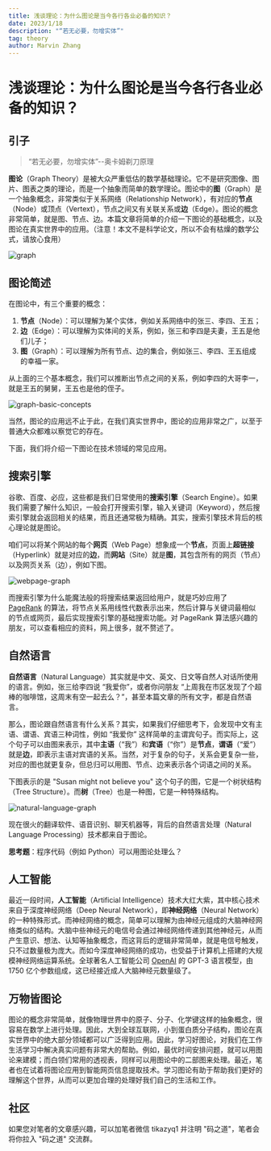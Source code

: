 ```yaml
---
title: 浅谈理论：为什么图论是当今各行各业必备的知识？
date: 2023/1/18
description: "“若无必要，勿增实体”"
tag: theory
author: Marvin Zhang
---
```


# 浅谈理论：为什么图论是当今各行各业必备的知识？

## 引子

> “若无必要，勿增实体”--奥卡姆剃刀原理

**图论**（Graph Theory）是被大众严重低估的数学基础理论。它不是研究图像、图片、图表之类的理论，而是一个抽象而简单的数学理论。图论中的**图**（Graph）是一个抽象概念，非常类似于关系网络（Relationship Network），有对应的**节点**（Node）或顶点（Vertext），节点之间又有关联关系或**边**（Edge）。图论的概念非常简单，就是图、节点、边。本篇文章将简单的介绍一下图论的基础概念，以及图论在真实世界中的应用。（注意！本文不是科学论文，所以不会有枯燥的数学公式，请放心食用）

![graph](https://codao.crawlab.cn/images/2023-01-18-070230.png)

## 图论简述

在图论中，有三个重要的概念：

1. **节点**（Node）：可以理解为某个实体，例如关系网络中的张三、李四、王五；
2. **边**（Edge）：可以理解为实体间的关系，例如，张三和李四是夫妻，王五是他们儿子；
3. **图**（Graph）：可以理解为所有节点、边的集合，例如张三、李四、王五组成的幸福一家。

从上面的三个基本概念，我们可以推断出节点之间的关系，例如李四的大哥李一，就是王五的舅舅，王五也是他的侄子。

![graph-basic-concepts](https://codao.crawlab.cn/images/2023-01-18-065750.png)

当然，图论的应用远不止于此，在我们真实世界中，图论的应用非常之广，以至于普通大众都难以察觉它的存在。

下面，我们将介绍一下图论在技术领域的常见应用。

## 搜索引擎

谷歌、百度、必应，这些都是我们日常使用的**搜索引擎**（Search Engine）。如果我们需要了解什么知识，一般会打开搜索引擎，输入关键词（Keyword），然后搜索引擎就会返回相关的结果，而且还通常极为精确。其实，搜索引擎技术背后的核心理论就是图论。

咱们可以将某个网站的每个**网页**（Web Page）想象成一个**节点**，页面上**超链接**（Hyperlink）就是对应的**边**，而**网站**（Site）就是**图**，其包含所有的网页（节点）以及网页关系（边），例如下图。

![webpage-graph](https://codao.crawlab.cn/images/2023-01-18-070808.png)

而搜索引擎为什么能魔法般的将搜索结果返回给用户，就是巧妙应用了 [PageRank](https://en.wikipedia.org/wiki/PageRank) 的算法，将节点关系用线性代数表示出来，然后计算与关键词最相似的节点或网页，最后实现搜索引擎的基础搜索功能。对 PageRank 算法感兴趣的朋友，可以查看相应的资料，网上很多，就不赘述了。

## 自然语言

**自然语言**（Natural Language）其实就是中文、英文、日文等自然人对话所使用的语言。例如，张三给李四说 “我爱你”，或者你问朋友 “上周我在市区发现了个超棒的咖啡馆，这周末有空一起去么？”，甚至本篇文章的所有文字，都是自然语言。

那么，图论跟自然语言有什么关系？其实，如果我们仔细思考下，会发现中文有主语、谓语、宾语三种词性，例如 “我爱你” 这样简单的主谓宾句子。而实际上，这个句子可以由图来表示，其中**主语**（“我”）和**宾语**（“你”）是**节点**，**谓语**（“爱”）就是**边**，即表示主语对宾语的关系。当然，对于复杂的句子，关系会更复杂一些，对应的图也就更复杂，但总归可以用图、节点、边来表示各个词语之间的关系。

下图表示的是 "Susan might not believe you" 这个句子的图，它是一个树状结构（Tree Structure）。而**树**（Tree）也是一种图，它是一种特殊结构。

![natural-language-graph](https://codao.crawlab.cn/images/2023-01-18-072338.png)

现在很火的翻译软件、语音识别、聊天机器等，背后的自然语言处理（Natural Language Processing）技术都来自于图论。

**思考题**：程序代码（例如 Python）可以用图论处理么？

## 人工智能

最近一段时间，**人工智能**（Artificial Intelligence）技术大红大紫，其中核心技术来自于深度神经网络（Deep Neural Network），即**神经网络**（Neural Network）的一种特殊形式。而神经网络的概念，简单可以理解为由神经元组成的大脑神经网络类似的结构。大脑中些神经元的电信号会通过神经网络传递到其他神经元，从而产生意识、想法、认知等抽象概念，而这背后的逻辑非常简单，就是电信号触发，只不过数量极为庞大。而如今深度神经网络的成功，也受益于计算机上搭建的大规模神经网络运算系统。全球著名人工智能公司 [OpenAI](https://openai.com/) 的 GPT-3 语言模型，由 1750 亿个参数组成，这已经接近成人大脑神经元数量级了。

## 万物皆图论

图论的概念非常简单，就像物理世界中的原子、分子、化学键这样的抽象概念，很容易在数学上进行处理。因此，大到全球互联网，小到蛋白质分子结构，图论在真实世界中的绝大部分领域都可以广泛得到应用。因此，学习好图论，对我们在工作生活学习中解决真实问题有非常大的帮助。例如，最优时间安排问题，就可以用图论来建模；而白领们常用的透视表，同样可以用图论中的二部图来处理。最近，笔者也在试着将图论应用到智能网页信息提取技术。学习图论有助于帮助我们更好的理解这个世界，从而可以更加合理的处理好我们自己的生活和工作。

## 社区

如果您对笔者的文章感兴趣，可以加笔者微信 tikazyq1 并注明 "码之道"，笔者会将你拉入 "码之道" 交流群。
